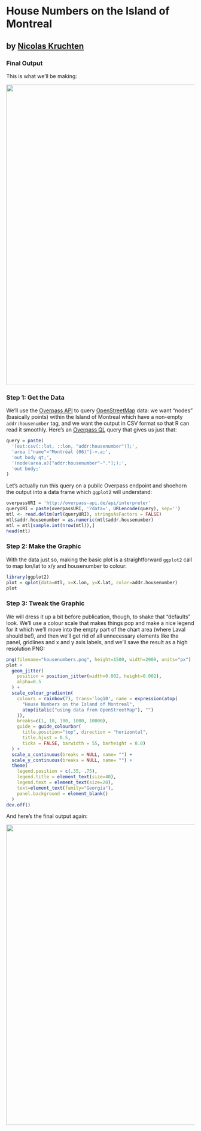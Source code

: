 House Numbers on the Island of Montreal
========================================================
by [Nicolas Kruchten](http://nicolas.kruchten.com)
--------------------------------------------------------

### Final Output

This is what we'll be making:

<img src="housenumbers.png" width="800">

### Step 1: Get the Data

We'll use the [Overpass API](http://wiki.openstreetmap.org/wiki/Overpass_API) to query [OpenStreetMap](http://www.openstreetmap.org/) data: we want "nodes" (basically points) within the Island of Montreal which have a non-empty `addr:housenumber` tag, and we want the output in CSV format so that R can read it smoothly. Here's an [Overpass QL](http://wiki.openstreetmap.org/wiki/Overpass_API/Overpass_QL) query that gives us just that:


```r
query = paste(
  '[out:csv(::lat, ::lon, "addr:housenumber")];',
  'area ["name"="Montréal (06)"]->.a;',
  'out body qt;',
  '(node(area.a)["addr:housenumber"~"."];);',
  'out body;'
)
```

Let's actually run this query on a public Overpass endpoint and shoehorn the output into a data frame which `ggplot2` will understand:


```r
overpassURI = 'http://overpass-api.de/api/interpreter'
queryURI = paste(overpassURI, '?data=', URLencode(query), sep='')
mtl <- read.delim(url(queryURI), stringsAsFactors = FALSE)
mtl$addr.housenumber = as.numeric(mtl$addr.housenumber)
mtl = mtl[sample.int(nrow(mtl)),]
head(mtl)
```

### Step 2: Make the Graphic

With the data just so, making the basic plot is a straightforward `ggplot2` call to map lon/lat to x/y and housenumber to colour:

```r
library(ggplot2)
plot = qplot(data=mtl, x=X.lon, y=X.lat, color=addr.housenumber)
plot
```

### Step 3: Tweak the Graphic

We will dress it up a bit before publication, though, to shake that "defaults" look. We'll use a colour scale that makes things pop and make a nice legend for it which we'll move into the empty part of the chart area (where Laval should be!), and then we'll get rid of all unnecessary elements like the panel, gridlines and x and y axis labels, and we'll save the result as a high resolution PNG:


```r
png(filename="housenumbers.png", height=1500, width=2000, units="px")
plot +
  geom_jitter(
    position = position_jitter(width=0.002, height=0.002),
    alpha=0.5
  ) +
  scale_colour_gradientn(
    colours = rainbow(7), trans='log10', name = expression(atop(
      "House Numbers on the Island of Montreal",
      atop(italic("using data from OpenStreetMap"), "")
    )),
    breaks=c(1, 10, 100, 1000, 10000),
    guide = guide_colourbar(
      title.position="top", direction = "horizontal",
      title.hjust = 0.5,
      ticks = FALSE, barwidth = 55, barheight = 0.8)
  ) +
  scale_x_continuous(breaks = NULL, name= "") +
  scale_y_continuous(breaks = NULL, name= "") + 
  theme(
    legend.position = c(.35, .75), 
    legend.title = element_text(size=40),
    legend.text = element_text(size=20),
    text=element_text(family="Georgia"),
    panel.background = element_blank()
  )
dev.off()
```

And here's the final output again:

<img src="housenumbers.png" width="800">
